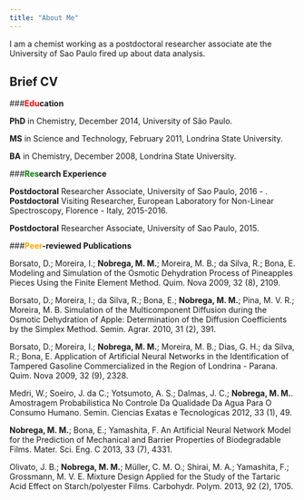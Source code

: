 ```yaml
---
title: "About Me"
---
```


I am a chemist working as a postdoctoral researcher associate ate the University of Sao Paulo fired up about data analysis.  

## **Brief CV**

###<span style="color:red">**Edu**</span>**cation**  

**PhD** in Chemistry, December 2014, University of São Paulo.  

**MS** in Science and Technology, February 2011, Londrina State University.  

**BA** in Chemistry, December 2008, Londrina State University.  


###<span style="color:green">**Res**</span>**earch Experience**

**Postdoctoral** Researcher Associate, University of Sao Paulo, 2016 - .   
**Postdoctoral** Visiting Researcher, European Laboratory for Non-Linear Spectroscopy, Florence - Italy, 2015-2016.  

**Postdoctoral** Researcher Associate, University of Sao Paulo, 2015.  


###<span style="color:orange">**Peer**</span>**-reviewed Publications**  

Borsato, D.; Moreira, I.; **Nobrega, M. M.**; Moreira, M. B.; da Silva, R.; Bona, E. Modeling and Simulation of the Osmotic Dehydration Process of Pineapples Pieces Using the Finite Element Method. Quim. Nova 2009, 32 (8), 2109.  

Borsato, D.; Moreira, I.; da Silva, R.; Bona, E.; **Nobrega, M. M.**; Pina, M. V. R.; Moreira, M. B. Simulation of the Multicomponent Diffusion during the Osmotic Dehydration of Apple: Determination of the Diffusion Coefficients by the Simplex Method. Semin. Agrar. 2010, 31 (2), 391.  

Borsato, D.; Moreira, I.; **Nobrega, M. M.**; Moreira, M. B.; Dias, G. H.; da Silva, R.; Bona, E. Application of Artificial Neural Networks in the Identification of Tampered Gasoline Commercialized in the Region of Londrina - Parana. Quim. Nova 2009, 32 (9), 2328.  

Medri, W.; Soeiro, J. da C.; Yotsumoto, A. S.; Dalmas, J. C.; **Nobrega, M. M.**. Amostragem Probabilistica No Controle Da Qualidade Da Agua Para O Consumo Humano. Semin. Ciencias Exatas e Tecnologicas 2012, 33 (1), 49.  

**Nobrega, M. M.**; Bona, E.; Yamashita, F. An Artificial Neural Network Model for the Prediction of Mechanical and Barrier Properties of Biodegradable Films. Mater. Sci. Eng. C 2013, 33 (7), 4331.   

Olivato, J. B.; **Nobrega, M. M.**; Müller, C. M. O.; Shirai, M. A.; Yamashita, F.; Grossmann, M. V. E. Mixture Design Applied for the Study of the Tartaric Acid Effect on Starch/polyester Films. Carbohydr. Polym. 2013, 92 (2), 1705.  



